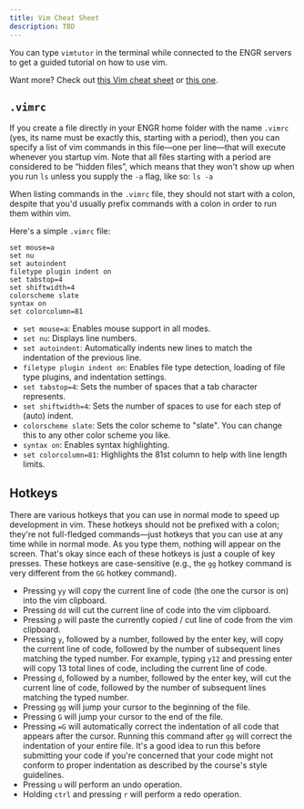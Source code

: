 ```yaml
---
title: Vim Cheat Sheet
description: TBD
---
```


You can type `vimtutor` in the terminal while connected to the ENGR servers to get a guided tutorial on how to use vim.

Want more? Check out [this Vim cheat sheet](https://vim.rtorr.com/) or [this one](https://vimsheet.com/).

## `.vimrc`

If you create a file directly in your ENGR home folder with the name `.vimrc` (yes, its name must be exactly this, starting with a period), then you can specify a list of vim commands in this file—one per line—that will execute whenever you startup vim. Note that all files starting with a period are considered to be “hidden files”, which means that they won't show up when you run `ls` unless you supply the `-a` flag, like so: `ls -a`

When listing commands in the `.vimrc` file, they should not start with a colon, despite that you'd usually prefix commands with a colon in order to run them within vim.

Here's a simple `.vimrc` file:

```vim
set mouse=a
set nu
set autoindent
filetype plugin indent on
set tabstop=4
set shiftwidth=4
colorscheme slate
syntax on
set colorcolumn=81
```

- `set mouse=a`: Enables mouse support in all modes.
- `set nu`: Displays line numbers.
- `set autoindent`: Automatically indents new lines to match the indentation of the previous line.
- `filetype plugin indent on`: Enables file type detection, loading of file type plugins, and indentation settings.
- `set tabstop=4`: Sets the number of spaces that a tab character represents.
- `set shiftwidth=4`: Sets the number of spaces to use for each step of (auto) indent.
- `colorscheme slate`: Sets the color scheme to "slate". You can change this to any other color scheme you like.
- `syntax on`: Enables syntax highlighting.
- `set colorcolumn=81`: Highlights the 81st column to help with line length limits.

## Hotkeys

There are various hotkeys that you can use in normal mode to speed up development in vim. These hotkeys should not be prefixed with a colon; they're not full-fledged commands—just hotkeys that you can use at any time while in normal mode. As you type them, nothing will appear on the screen. That's okay since each of these hotkeys is just a couple of key presses. These hotkeys are case-sensitive (e.g., the `gg` hotkey command is very different from the `GG` hotkey command).

- Pressing `yy` will copy the current line of code (the one the cursor is on) into the vim clipboard.
- Pressing `dd` will cut the current line of code into the vim clipboard.
- Pressing `p` will paste the currently copied / cut line of code from the vim clipboard.
- Pressing `y`, followed by a number, followed by the enter key, will copy the current line of code, followed by the number of subsequent lines matching the typed number. For example, typing `y12` and pressing enter will copy 13 total lines of code, including the current line of code.
- Pressing `d`, followed by a number, followed by the enter key, will cut the current line of code, followed by the number of subsequent lines matching the typed number.
- Pressing `gg` will jump your cursor to the beginning of the file.
- Pressing `G` will jump your cursor to the end of the file.
- Pressing `=G` will automatically correct the indentation of all code that appears after the cursor. Running this command after `gg` will correct the indentation of your entire file. It's a good idea to run this before submitting your code if you're concerned that your code might not conform to proper indentation as described by the course's style guidelines.
- Pressing `u` will perform an undo operation.
- Holding `ctrl` and pressing `r` will perform a redo operation.
